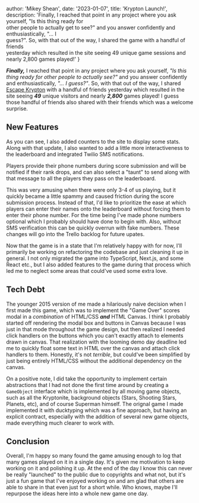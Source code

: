 
  author: 'Mikey Shean',
  date: '2023-01-07',
  title: 'Krypton Launch!',
  description:
    'Finally, I reached that point in any project where you ask yourself, "Is this thing ready for \
other people to actually get to see?" and you answer confidently and enthusiastically, "... I \
guess?". So, with that out of the way, I shared the game with a handful of friends \
yesterday which resulted in the site seeing 49 unique game sessions and nearly 2,800 games played!'
}


***Finally,*** I reached that point in any project where you ask yourself, *"Is this thing ready for 
other people to actually see?"* and you answer confidently and enthusiastically, *"... I 
guess?"*. So, with that out of the way, I shared <a class="arrow" href="https://escapekrypton.com" target="_blank">Escape Krypton</a> with 
a handful of friends yesterday which resulted in the site seeing ***49*** unique visitors 
and nearly ***2,800*** games played! I guess those handful of friends also shared with their friends 
which was a welcome surprise.

<SuperImage src={launchImage} square/>

## New Features

As you can see, I also added counters to the site to display some stats.
Along with that update, I also wanted to add a little more interactiveness to 
the leaderboard and integrated Twilio SMS notifications.

<SuperImage src={smsImage} center height={600}/>

Players provide their phone numbers during score submission and will be 
notified if their rank drops, and can also select a "taunt" to send along 
with that message to all the players they pass on the leaderboard.

<SuperImage src={formImage} square />


This was very amusing when there were only 3-4 of us playing, but it quickly became a
little spammy and caused friction during the score submission process.  Instead of that, 
I&apos;d like to prioritize the ease at which players can enter their names onto the leaderboard 
without forcing them to enter their phone number.  For the time being I&apos;ve made phone 
numbers optional which I probably should have done to begin with.  Also, 
without SMS verification this can be quickly overrun with fake numbers. These 
changes will go into the Trello backlog for future upates.

Now that the game is in a state that I&apos;m relatively happy with for now, I&apos;ll primarily be working on refactoring 
the codebase and just cleaning it up in general.  I not only migrated the game into TypeScript, Next.js, 
and some React etc., but I also added features to the game during that process which led me to neglect 
some areas that could&apos;ve used some extra love.  

## Tech Debt

The younger 2015 version of me made a hilariously naive decision when I first made this game, which was 
to implement the "Game Over" scores modal in a *combination* of HTML/CSS ***and*** HTML 
Canvas. I think I probably started off rendering the modal box and 
buttons in Canvas because I was just in that mode throughout the game design, but 
then realized I needed click handlers on the buttons which you can&apos;t exactly attach to 
elements drawn in canvas. That realization with the looming demo day deadline led me to quickly 
float some text in HTML over the canvas and attach click handlers to them.  Honestly, it&apos;s 
not *terrible*, but could&apos;ve been simplified by just being entirely HTML/CSS without the additional 
dependency on the canvas.

On a positive note, I did take the opportunity to implement certain abstractions 
that I had not done the first time around by creating a `GameObject` interface which is implemented 
by all moving game objects, such as all the Kryptonite, background objects (Stars, Shooting Stars, 
Planets, etc), and of course Superman himself. The orignal game I made implemented it with 
ducktyping which was a fine approach, but having an explicit contract, especially with the 
addition of several new game objects, made everything much clearer to work with.

## Conclusion

Overall, I&apos;m happy so many found the game amusing enough to log that many games played on it 
in a single day.  It&apos;s given me motivation to keep working on it and polishing it up.  At the end
of the day I know this can never be really "launched" to the public due to copyrights and what not, but 
it&apos;s just a fun game that I&apos;ve enjoyed working on and am glad that others are able to share in that 
even just for a short while.  Who knows, maybe I'll repurpose the ideas here into a whole new game one day.